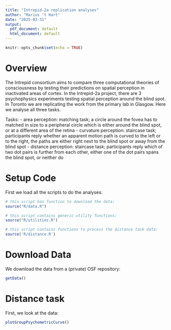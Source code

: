 ```yaml
---
title: "Intrepid-2a replication analyses"
author: "Marius 't Hart"
date: "2025-03-31"
output:
  pdf_document: default
  html_document: default
---
```


```r
knitr::opts_chunk$set(echo = TRUE)
```

# Overview

The Intrepid consortium aims to compare three computational theories of consciousness by testing their predictions on spatial perception in inactivated areas of cortex. In the Intrepid-2a project, there are 3 psychophysics experiments testing spatial perception around the blind spot. In Toronto we are replicating the work from the primary lab in Glasgow. Here we analyse all three tasks.

Tasks:
- area perception: matching task; a circle around the fovea has to matched in size to a peripheral circle which is either around the blind spot, or at a different area of the retina
- curvature perception: staircase task; participants reply whether an apparent motion path is curved to the left or to the right, the paths are either right next to the blind spot or away from the blind spot
- distance perception: staircase task; participants reply which of two dot pairs is further from each other, either one of the dot pairs spans the blind spot, or neither do

# Setup Code

First we load all the scripts to do the analyses:

```r
# this script has function to download the data:
source("R/data.R")

# this script contains generic utility functions:
source("R/utilities.R")

# this script contains functions to process the distance task data:
source('R/distance.R')

```

# Download Data

We download the data from a (private) OSF repository:

```r
getData()
```

# Distance task

First, we look at the data:

```r
plotGroupPsychometricCurve()
```

